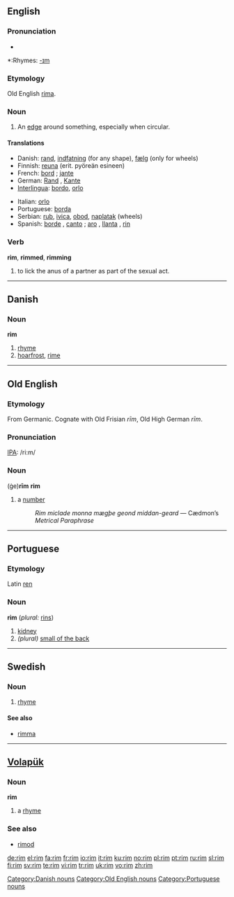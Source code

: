 ==English==

===Pronunciation===
{{IPA|/ɹɪm/}}
*{{audio|en-us-rim.ogg|Audio (US)}}

*:Rhymes: [[Rhymes:English:-ɪm|-ɪm]]

===Etymology===
Old English [[rima]].

===Noun===
{{en-noun}}

# An [[edge]] around something, especially when circular.

====Translations====
{{top}}
*Danish: [[rand]], [[indfatning]] (for any shape), [[fælg]] (only for wheels)
*Finnish: [[reuna]] (erit. pyöreän esineen)
*French: [[bord]] {{italbrac|for any shape}} ; [[jante]] {{italbrac|only for wheels}}
*German: [[Rand]] {{m}}, [[Kante]] {{f}}
*[[Interlingua]]: [[bordo]], [[orlo]]
{{mid}}
*Italian: [[orlo]]
*Portuguese: [[borda]]
*Serbian: [[rub]], [[ivica]], [[obod]], [[naplatak]] (wheels)
*Spanish: [[borde]] {{m}}, [[canto]]  {{m}} ; {{italbrac|rim of a wheel}} [[aro]] {{m}} {{italbrac|Bolivia|Costa Rica|Dominican Republic|Ecuador|Guatemala|Peru|Puerto Rico}}, [[llanta]] {{f}} {{italbrac|Argentina|Chile|Spain}}, [[rin]] {{m}} {{italbrac|Colombia|Mexico|Panama|Venezuela}}
{{bottom}}

===Verb===
'''rim''', '''rimmed''', '''rimming'''

# to lick the anus of a partner as part of the sexual act.

----

==Danish==

===Noun===
'''rim'''

# [[rhyme]]
# [[hoarfrost]], [[rime]]

[[Category:Danish nouns]]

----

==Old English==

===Etymology===
From Germanic.  Cognate with Old Frisian ''rīm'', Old High German ''rīm''.

===Pronunciation===
[[IPA]]: /ri:m/

===Noun===
(ġe)'''rīm''' {{n}}
'''rim'''

# a [[number]]
#:''Rim miclade monna mægþe geond middan-geard'' — Cædmon’s ''Metrical Paraphrase''

[[Category:Old English nouns]]

----

==Portuguese==

===Etymology===
Latin [[ren]]

===Noun===
'''rim''' {{m}} (''plural:'' [[rins]])

# [[kidney]]
# ''(plural)'' [[small of the back]]

[[Category:Portuguese nouns]]

----

==Swedish==

===Noun===
{{infl|sv|noun|g=n}}
{{sv-noun-irreg-n|2=rimmet|4=rimmen}}

# [[rhyme]]

====See also====
*[[rimma]]

----

==[[Volapük]]==

===Noun===
'''rim'''

# a [[rhyme]]

===See also===
*[[rimod]]

[[de:rim]]
[[el:rim]]
[[fa:rim]]
[[fr:rim]]
[[io:rim]]
[[it:rim]]
[[ku:rim]]
[[no:rim]]
[[pl:rim]]
[[pt:rim]]
[[ru:rim]]
[[sl:rim]]
[[fi:rim]]
[[sv:rim]]
[[te:rim]]
[[vi:rim]]
[[tr:rim]]
[[uk:rim]]
[[vo:rim]]
[[zh:rim]]